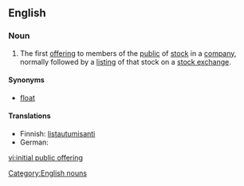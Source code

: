 {{wikipedia}}
==English==

===Noun===
{{infl|en|noun|head=[[initial]] [[public]] [[offering]]|abbreviated as|IPO}}

# {{US}} The first [[offering]] to members of the [[public]] of [[stock]] in a [[company]], normally followed by a [[listing]] of that stock on a [[stock exchange]].

====Synonyms====
* [[float]]

====Translations====
* Finnish: [[listautumisanti]]
* German: {{t+|de|Börsengang}}

[[Category:English nouns]]

[[vi:initial public offering]]